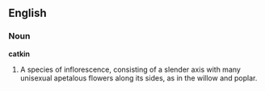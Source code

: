 ==English==

===Noun===

'''catkin'''

#A species of inflorescence, consisting of a slender axis with many unisexual apetalous flowers along its sides, as in the willow and poplar.